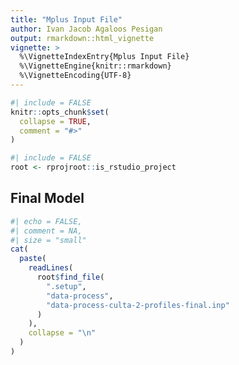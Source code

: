 ```yaml
---
title: "Mplus Input File"
author: Ivan Jacob Agaloos Pesigan
output: rmarkdown::html_vignette
vignette: >
  %\VignetteIndexEntry{Mplus Input File}
  %\VignetteEngine{knitr::rmarkdown}
  %\VignetteEncoding{UTF-8}
---
```


```r
#| include = FALSE
knitr::opts_chunk$set(
  collapse = TRUE,
  comment = "#>"
)
```

```r
#| include = FALSE
root <- rprojroot::is_rstudio_project
```

## Final Model

```r
#| echo = FALSE,
#| comment = NA,
#| size = "small"
cat(
  paste(
    readLines(
      root$find_file(
        ".setup",
        "data-process",
        "data-process-culta-2-profiles-final.inp"
      )
    ),
    collapse = "\n"
  )
)
```
